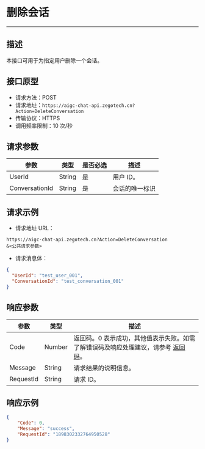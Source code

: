 # 删除会话
---

##  描述

本接口可用于为指定用户删除一个会话。

## 接口原型

- 请求方法：POST
- 请求地址：`https://aigc-chat-api.zegotech.cn?Action=DeleteConversation`
- 传输协议：HTTPS
- 调用频率限制：10 次/秒

## 请求参数

| 参数 | 类型 | 是否必选 | 描述 |
|------|------|---------|------|
| UserId | String | 是 | 用户 ID。 |
| ConversationId | String | 是 | 会话的唯一标识 |

## 请求示例

- 请求地址 URL：

```https
https://aigc-chat-api.zegotech.cn?Action=DeleteConversation
&<公共请求参数>
```

- 请求消息体：
```json
{
  "UserId": "test_user_001",
  "ConversationId": "test_conversation_001"
}
```

## 响应参数

| 参数 | 类型 | 描述 |
|------|------|------|
| Code | Number | 返回码。0 表示成功，其他值表示失败。如需了解错误码及响应处理建议，请参考 [返回码](./../Return%20codes.mdx)。 |
| Message | String | 请求结果的说明信息。 |
| RequestId | String | 请求 ID。 |

## 响应示例

```json
{
    "Code": 0,
    "Message": "success",
    "RequestId": "1898302332764950528"
}
```

